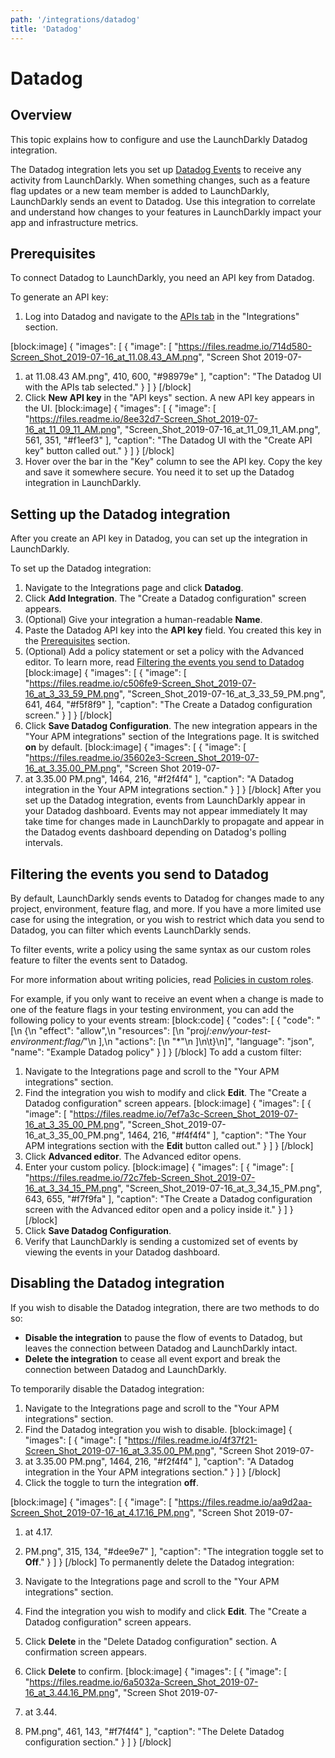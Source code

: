 ```yaml
---
path: '/integrations/datadog'
title: 'Datadog'
---
```


# Datadog

## Overview

This topic explains how to configure and use the LaunchDarkly Datadog integration.

The Datadog integration lets you set up [Datadog Events](https://docs.datadoghq.com/api/?lang=bash#events) to receive any activity from LaunchDarkly. When something changes, such as a feature flag updates or a new team member is added to LaunchDarkly, LaunchDarkly sends an event to Datadog. Use this integration to correlate and understand how changes to your features in LaunchDarkly impact your app and infrastructure metrics.

## <a name="prerequisites"></a>Prerequisites

To connect Datadog to LaunchDarkly, you need an API key from Datadog.

To generate an API key:

1. Log into Datadog and navigate to the [APIs tab](https://app.datadoghq.com/account/settings#api) in the "Integrations" section.

[block:image]
{
"images": [
{
"image": [
"https://files.readme.io/714d580-Screen_Shot_2019-07-16_at_11.08.43_AM.png",
"Screen Shot 2019-07-

1. at 11.08.43 AM.png",
   410,
   600,
   "#98979e"
   ],
   "caption": "The Datadog UI with the APIs tab selected."
   }
   ]
   }
   [/block]
2. Click **New API key** in the "API keys" section. A new API key appears in the UI.
   [block:image]
   {
   "images": [
   {
   "image": [
   "https://files.readme.io/8ee32d7-Screen_Shot_2019-07-16_at_11_09_11_AM.png",
   "Screen_Shot_2019-07-16_at_11_09_11_AM.png",
   561,
   351,
   "#f1eef3"
   ],
   "caption": "The Datadog UI with the \"Create API key\" button called out."
   }
   ]
   }
   [/block]
3. Hover over the bar in the "Key" column to see the API key. Copy the key and save it somewhere secure. You need it to set up the Datadog integration in LaunchDarkly.

## Setting up the Datadog integration

After you create an API key in Datadog, you can set up the integration in LaunchDarkly.

To set up the Datadog integration:

1. Navigate to the Integrations page and click **Datadog**.
2. Click **Add Integration**. The "Create a Datadog configuration" screen appears.
3. (Optional) Give your integration a human-readable **Name**.
4. Paste the Datadog API key into the **API key** field. You created this key in the [Prerequisites](#prerequisites) section.
5. (Optional) Add a policy statement or set a policy with the Advanced editor. To learn more, read [Filtering the events you send to Datadog](#filtering-the-events-you-send-to-datadog)
   [block:image]
   {
   "images": [
   {
   "image": [
   "https://files.readme.io/c506fe9-Screen_Shot_2019-07-16_at_3_33_59_PM.png",
   "Screen_Shot_2019-07-16_at_3_33_59_PM.png",
   641,
   464,
   "#f5f8f9"
   ],
   "caption": "The Create a Datadog configuration screen."
   }
   ]
   }
   [/block]
6. Click **Save Datadog Configuration**. The new integration appears in the "Your APM integrations" section of the Integrations page. It is switched **on** by default.
   [block:image]
   {
   "images": [
   {
   "image": [
   "https://files.readme.io/35602e3-Screen_Shot_2019-07-16_at_3.35.00_PM.png",
   "Screen Shot 2019-07-
7. at 3.35.00 PM.png",
   1464,
   216,
   "#f2f4f4"
   ],
   "caption": "A Datadog integration in the Your APM integrations section."
   }
   ]
   }
   [/block]
   After you set up the Datadog integration, events from LaunchDarkly appear in your Datadog dashboard.
   <Callout intent="info">
     <CalloutTitle>Events may not appear immediately</CalloutTitle>
     <CalloutDescription>
       It may take time for changes made in LaunchDarkly to propagate and appear in the Datadog events dashboard
       depending on Datadog's polling intervals.
     </CalloutDescription>
   </Callout>

## Filtering the events you send to Datadog

By default, LaunchDarkly sends events to Datadog for changes made to any project, environment, feature flag, and more. If you have a more limited use case for using the integration, or you wish to restrict which data you send to Datadog, you can filter which events LaunchDarkly sends.

To filter events, write a policy using the same syntax as our custom roles feature to filter the events sent to Datadog.

For more information about writing policies, read [Policies in custom roles](./policies-in-custom-roles).

For example, if you only want to receive an event when a change is made to one of the feature flags in your testing environment, you can add the following policy to your events stream:
[block:code]
{
"codes": [
{
"code": "[\n {\n \"effect\": \"allow\",\n \"resources\": [\n \"proj/*:env/your-test-environment:flag/*\"\n ],\n \"actions\": [\n \"*\"\n ]\n\t}\n]",
"language": "json",
"name": "Example Datadog policy"
}
]
}
[/block]
To add a custom filter:

1. Navigate to the Integrations page and scroll to the "Your APM integrations" section.
2. Find the integration you wish to modify and click **Edit**. The "Create a Datadog configuration" screen appears.
   [block:image]
   {
   "images": [
   {
   "image": [
   "https://files.readme.io/7ef7a3c-Screen_Shot_2019-07-16_at_3_35_00_PM.png",
   "Screen_Shot_2019-07-16_at_3_35_00_PM.png",
   1464,
   216,
   "#f4f4f4"
   ],
   "caption": "The Your APM integrations section with the **Edit** button called out."
   }
   ]
   }
   [/block]
3. Click **Advanced editor**. The Advanced editor opens.
4. Enter your custom policy.
   [block:image]
   {
   "images": [
   {
   "image": [
   "https://files.readme.io/72c7feb-Screen_Shot_2019-07-16_at_3_34_15_PM.png",
   "Screen_Shot_2019-07-16_at_3_34_15_PM.png",
   643,
   655,
   "#f7f9fa"
   ],
   "caption": "The Create a Datadog configuration screen with the Advanced editor open and a policy inside it."
   }
   ]
   }
   [/block]
5. Click **Save Datadog Configuration**.
6. Verify that LaunchDarkly is sending a customized set of events by viewing the events in your Datadog dashboard.

## Disabling the Datadog integration

If you wish to disable the Datadog integration, there are two methods to do so:

- **Disable the integration** to pause the flow of events to Datadog, but leaves the connection between Datadog and LaunchDarkly intact.
- **Delete the integration** to cease all event export and break the connection between Datadog and LaunchDarkly.

To temporarily disable the Datadog integration:

1. Navigate to the Integrations page and scroll to the "Your APM integrations" section.
2. Find the Datadog integration you wish to disable.
   [block:image]
   {
   "images": [
   {
   "image": [
   "https://files.readme.io/4f37f21-Screen_Shot_2019-07-16_at_3.35.00_PM.png",
   "Screen Shot 2019-07-
3. at 3.35.00 PM.png",
   1464,
   216,
   "#f2f4f4"
   ],
   "caption": "A Datadog integration in the Your APM integrations section."
   }
   ]
   }
   [/block]
4. Click the toggle to turn the integration **off**.

[block:image]
{
"images": [
{
"image": [
"https://files.readme.io/aa9d2aa-Screen_Shot_2019-07-16_at_4.17.16_PM.png",
"Screen Shot 2019-07-

1. at 4.17.
1. PM.png",
   315,
   134,
   "#dee9e7"
   ],
   "caption": "The integration toggle set to **Off**."
   }
   ]
   }
   [/block]
   To permanently delete the Datadog integration:

1. Navigate to the Integrations page and scroll to the "Your APM integrations" section.
1. Find the integration you wish to modify and click **Edit**. The "Create a Datadog configuration" screen appears.
1. Click **Delete** in the "Delete Datadog configuration" section. A confirmation screen appears.
1. Click **Delete** to confirm.
   [block:image]
   {
   "images": [
   {
   "image": [
   "https://files.readme.io/6a5032a-Screen_Shot_2019-07-16_at_3.44.16_PM.png",
   "Screen Shot 2019-07-
1. at 3.44.
1. PM.png",
   461,
   143,
   "#f7f4f4"
   ],
   "caption": "The Delete Datadog configuration section."
   }
   ]
   }
   [/block]
